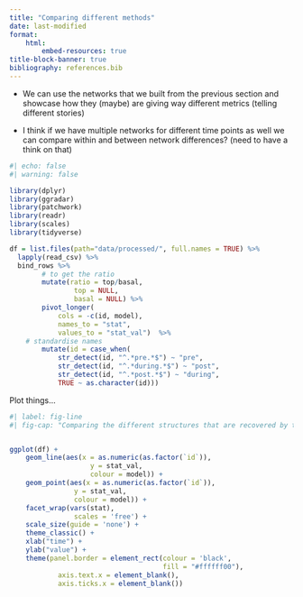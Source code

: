 ```yaml
---
title: "Comparing different methods"
date: last-modified
format:
    html:
        embed-resources: true
title-block-banner: true
bibliography: references.bib
---
```


-   We can use the networks that we built from the previous section and showcase how they (maybe) are giving way different metrics (telling different stories)

-   I think if we have multiple networks for different time points as well we can compare within and between network differences? (need to have a think on that)

```r
#| echo: false
#| warning: false

library(dplyr)
library(ggradar)
library(patchwork)
library(readr)
library(scales)
library(tidyverse)

df = list.files(path="data/processed/", full.names = TRUE) %>% 
  lapply(read_csv) %>% 
  bind_rows %>% 
        # to get the ratio
        mutate(ratio = top/basal,
                top = NULL,
                basal = NULL) %>%
        pivot_longer(
            cols = -c(id, model), 
            names_to = "stat",
            values_to = "stat_val")  %>% 
    # standardise names
        mutate(id = case_when(
            str_detect(id, "^.*pre.*$") ~ "pre",
            str_detect(id, "^.*during.*$") ~ "post",
            str_detect(id, "^.*post.*$") ~ "during",
            TRUE ~ as.character(id)))

```

Plot things...

```r
#| label: fig-line
#| fig-cap: "Comparing the different structures that are recovered by the different models (colours) over a time series"


ggplot(df) +
    geom_line(aes(x = as.numeric(as.factor(`id`)), 
                    y = stat_val, 
                    colour = model)) +
    geom_point(aes(x = as.numeric(as.factor(`id`)), 
                y = stat_val, 
                colour = model)) +
    facet_wrap(vars(stat),
                scales = 'free') +
    scale_size(guide = 'none') +
    theme_classic() +
    xlab("time") +
    ylab("value") +
    theme(panel.border = element_rect(colour = 'black',
                                      fill = "#ffffff00"),
            axis.text.x = element_blank(),
            axis.ticks.x = element_blank())

```
